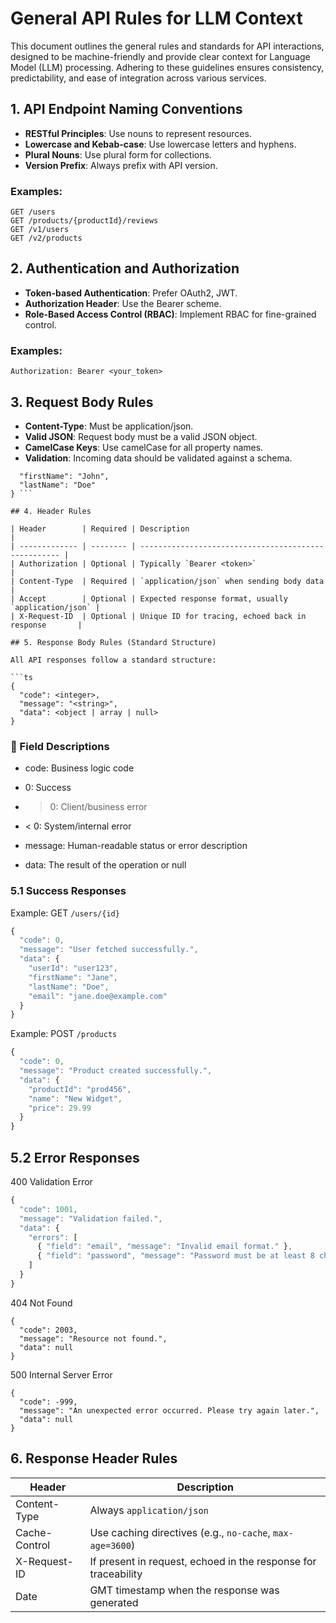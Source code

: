 # General API Rules for LLM Context

This document outlines the general rules and standards for API interactions, designed to be machine-friendly and provide clear context for Language Model (LLM) processing. Adhering to these guidelines ensures consistency, predictability, and ease of integration across various services.


## 1. API Endpoint Naming Conventions

- **RESTful Principles**: Use nouns to represent resources.
- **Lowercase and Kebab-case**: Use lowercase letters and hyphens.
- **Plural Nouns**: Use plural form for collections.
- **Version Prefix**: Always prefix with API version.

### Examples:

```http
GET /users
GET /products/{productId}/reviews
GET /v1/users
GET /v2/products
```

## 2. Authentication and Authorization


- **Token-based Authentication**: Prefer OAuth2, JWT.
- **Authorization Header**: Use the Bearer scheme.
- **Role-Based Access Control (RBAC)**: Implement RBAC for fine-grained control.

### Examples:

```Authorization: Bearer <your_token>```

## 3. Request Body Rules

- **Content-Type**: Must be application/json.
- **Valid JSON**: Request body must be a valid JSON object.
- **CamelCase Keys**: Use camelCase for all property names.
- **Validation**: Incoming data should be validated against a schema.

``` {
  "firstName": "John",
  "lastName": "Doe"
} ```

## 4. Header Rules

| Header        | Required | Description                                          |
| ------------- | -------- | ---------------------------------------------------- |
| Authorization | Optional | Typically `Bearer <token>`                           |
| Content-Type  | Required | `application/json` when sending body data            |
| Accept        | Optional | Expected response format, usually `application/json` |
| X-Request-ID  | Optional | Unique ID for tracing, echoed back in response       |

## 5. Response Body Rules (Standard Structure)

All API responses follow a standard structure:

```ts
{
  "code": <integer>,
  "message": "<string>",
  "data": <object | array | null>
}
```

### 📌 Field Descriptions

- code: Business logic code

- 0: Success

- > 0: Client/business error

- < 0: System/internal error

- message: Human-readable status or error description

- data: The result of the operation or null

### 5.1 Success Responses

Example: GET `/users/{id}`

```ts
{
  "code": 0,
  "message": "User fetched successfully.",
  "data": {
    "userId": "user123",
    "firstName": "Jane",
    "lastName": "Doe",
    "email": "jane.doe@example.com"
  }
}
```

Example: POST `/products`

```ts
{
  "code": 0,
  "message": "Product created successfully.",
  "data": {
    "productId": "prod456",
    "name": "New Widget",
    "price": 29.99
  }
}
```

## 5.2 Error Responses

400 Validation Error

```ts
{
  "code": 1001,
  "message": "Validation failed.",
  "data": {
    "errors": [
      { "field": "email", "message": "Invalid email format." },
      { "field": "password", "message": "Password must be at least 8 characters long." }
    ]
  }
}
```

404 Not Found

```
{
  "code": 2003,
  "message": "Resource not found.",
  "data": null
}
```

500 Internal Server Error
```
{
  "code": -999,
  "message": "An unexpected error occurred. Please try again later.",
  "data": null
}
```

## 6. Response Header Rules

| Header        | Description                                                    |
| ------------- | -------------------------------------------------------------- |
| Content-Type  | Always `application/json`                                      |
| Cache-Control | Use caching directives (e.g., `no-cache`, `max-age=3600`)      |
| X-Request-ID  | If present in request, echoed in the response for traceability |
| Date          | GMT timestamp when the response was generated                  |

